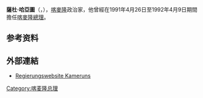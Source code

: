 '''薩杜·哈亞圖'''（{{Lang-en|'''Sadou Hayatou'''}}，{{bd|1942年|2月15日|2019年|8月1日|catIdx=Hayatou}}），[[喀麥隆|喀麥隆]]政治家，他曾經在1991年4月26日至1992年4月9日期間擔任[[喀麥隆總理|喀麥隆總理]]。

== 参考资料 ==
{{reflist}}

== 外部連結 ==
* [https://web.archive.org/web/20070927220310/http://www.spm.gov.cm/showgouv.php?module=showindividu&lang=fr&pers=160 Regierungswebsite Kameruns]

{{Authority control}}
{{DEFAULTSORT:Hayatou, Sadou}}
[[Category:喀麦隆总理|Category:喀麦隆总理]]